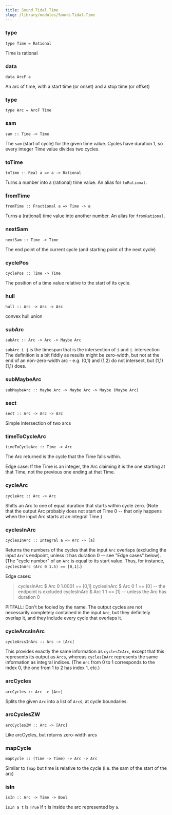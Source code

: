 ```yaml
---
title: Sound.Tidal.Time
slug: /library/modules/Sound.Tidal.Time
---
```


<!------------------------------------------------------------------------------
THIS IS A DOC FILE AUTOMATICALLY GENERATED FROM:

https://github.com/tidalcycles/Tidal/blob/main/src/Sound/Tidal/Time.hs

It's based on the documentation comments in the Tidal code.
Do not edit it directly--to update this documentation, please submit a
change to the original file in the Tidal repository. Thanks!
------------------------------------------------------------------------------->

### type
```
type Time = Rational 
```

Time is rational

### data
```
data ArcF a 
```

An arc of time, with a start time (or onset) and a stop time (or offset)

### type
```
type Arc = ArcF Time 
```

### sam
```
sam :: Time -> Time 
```

The `sam` (start of cycle) for the given time value.
 Cycles have duration 1, so every integer Time value divides two cycles.

### toTime
```
toTime :: Real a => a -> Rational 
```

Turns a number into a (rational) time value. An alias for `toRational`.

### fromTime
```
fromTime :: Fractional a => Time -> a 
```

Turns a (rational) time value into another number. An alias for `fromRational`.

### nextSam
```
nextSam :: Time -> Time 
```

The end point of the current cycle (and starting point of the next cycle)

### cyclePos
```
cyclePos :: Time -> Time 
```

The position of a time value relative to the start of its cycle.

### hull
```
hull :: Arc -> Arc -> Arc 
```

convex hull union

### subArc
```
subArc :: Arc -> Arc -> Maybe Arc 
```

`subArc i j` is the timespan that is the intersection of `i` and `j`.
 intersection
 The definition is a bit fiddly as results might be zero-width, but
 not at the end of an non-zero-width arc - e.g. (0,1) and (1,2) do
 not intersect, but (1,1) (1,1) does.

### subMaybeArc
```
subMaybeArc :: Maybe Arc -> Maybe Arc -> Maybe (Maybe Arc) 
```

### sect
```
sect :: Arc -> Arc -> Arc 
```

Simple intersection of two arcs

### timeToCycleArc
```
timeToCycleArc :: Time -> Arc 
```

The Arc returned is the cycle that the Time falls within.

Edge case: If the Time is an integer,
 the Arc claiming it is the one starting at that Time,
 not the previous one ending at that Time.

### cycleArc
```
cycleArc :: Arc -> Arc 
```

Shifts an Arc to one of equal duration that starts within cycle zero.
 (Note that the output Arc probably does not start *at* Time 0 --
 that only happens when the input Arc starts at an integral Time.)

### cyclesInArc
```
cyclesInArc :: Integral a => Arc -> [a] 
```

Returns the numbers of the cycles that the input `Arc` overlaps
 (excluding the input `Arc`'s endpoint, unless it has duration 0 --
 see "Edge cases" below).
 (The "cycle number" of an `Arc` is equal to its start value.
 Thus, for instance, `cyclesInArc (Arc 0 1.5) == [0,1]`.)

Edge cases:
 >  cyclesInArc $ Arc 0 1.0001 == [0,1]
 >  cyclesInArc $ Arc 0 1      == [0] -- the endpoint is excluded
 >  cyclesInArc $ Arc 1 1      == [1] -- unless the Arc has duration 0

PITFALL: Don't be fooled by the name. The output cycles
 are not necessarily completely contained in the input `Arc`,
 but they definitely overlap it,
 and they include every cycle that overlaps it.

### cycleArcsInArc
```
cycleArcsInArc :: Arc -> [Arc] 
```

This provides exactly the same information as `cyclesInArc`,
 except that this represents its output as `Arc`s,
 whereas `cyclesInArc` represents the same information as integral indices.
 (The `Arc` from 0 to 1 corresponds to the index 0,
 the one from 1 to 2 has index 1, etc.)

### arcCycles
```
arcCycles :: Arc -> [Arc] 
```

Splits the given `Arc` into a list of `Arc`s, at cycle boundaries.

### arcCyclesZW
```
arcCyclesZW :: Arc -> [Arc] 
```

Like arcCycles, but returns zero-width arcs

### mapCycle
```
mapCycle :: (Time -> Time) -> Arc -> Arc 
```

Similar to `fmap` but time is relative to the cycle (i.e. the
 sam of the start of the arc)

### isIn
```
isIn :: Arc -> Time -> Bool 
```

`isIn a t` is `True` if `t` is inside
 the arc represented by `a`.

